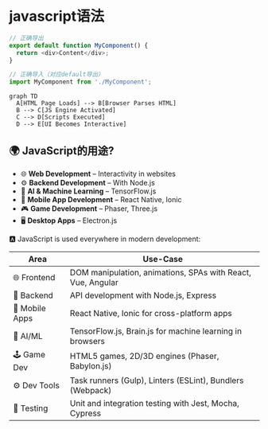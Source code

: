 # javascript语法

```js
// 正确导出
export default function MyComponent() {
  return <div>Content</div>;
}

// 正确导入（对应default导出）
import MyComponent from './MyComponent';

```

```mermaid
graph TD
  A[HTML Page Loads] --> B[Browser Parses HTML]
  B --> C[JS Engine Activated]
  C --> D[Scripts Executed]
  D --> E[UI Becomes Interactive]

```

## 🌍 JavaScript的用途?

* 🌐 **Web Development** – Interactivity in websites
* ⚙️ **Backend Development** – With Node.js
* 🤖 **AI & Machine Learning** – TensorFlow\.js
* 📱 **Mobile App Development** – React Native, Ionic
* 🎮 **Game Development** – Phaser, Three.js
* 🖥️ **Desktop Apps** – Electron.js

🅰️ JavaScript is used everywhere in modern development:

| Area           | Use-Case                                                    |
| -------------- | ----------------------------------------------------------- |
| 🌐 Frontend    | DOM manipulation, animations, SPAs with React, Vue, Angular        |
| 🧠 Backend     | API development with Node.js, Express                       |
| 📱 Mobile Apps | React Native, Ionic for cross-platform apps                 |
| 🤖 AI/ML       | TensorFlow\.js, Brain.js for machine learning in browsers   |
| 🕹️ Game Dev   | HTML5 games, 2D/3D engines (Phaser, Babylon.js)             |
| ⚙️ Dev Tools   | Task runners (Gulp), Linters (ESLint), Bundlers (Webpack)   |
| 🧪 Testing     | Unit and integration testing with Jest, Mocha, Cypress      |